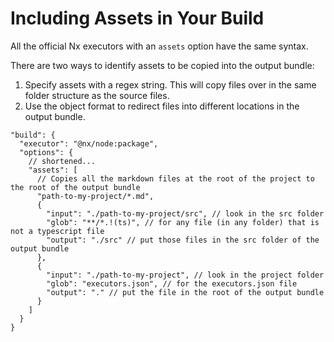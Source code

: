 # Including Assets in Your Build

All the official Nx executors with an `assets` option have the same syntax.

There are two ways to identify assets to be copied into the output bundle:

1. Specify assets with a regex string. This will copy files over in the same folder structure as the source files.
2. Use the object format to redirect files into different locations in the output bundle.

```jsonc {% fileName="project.json" %}
"build": {
  "executor": "@nx/node:package",
  "options": {
    // shortened...
    "assets": [
      // Copies all the markdown files at the root of the project to the root of the output bundle
      "path-to-my-project/*.md",
      {
        "input": "./path-to-my-project/src", // look in the src folder
        "glob": "**/*.!(ts)", // for any file (in any folder) that is not a typescript file
        "output": "./src" // put those files in the src folder of the output bundle
      },
      {
        "input": "./path-to-my-project", // look in the project folder
        "glob": "executors.json", // for the executors.json file
        "output": "." // put the file in the root of the output bundle
      }
    ]
  }
}
```

